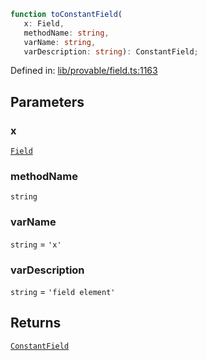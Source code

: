 ```ts
function toConstantField(
   x: Field, 
   methodName: string, 
   varName: string, 
   varDescription: string): ConstantField;
```

Defined in: [lib/provable/field.ts:1163](https://github.com/o1-labs/o1js/blob/fca908c243ee8e908efacaf73a882d48759e675a/src/lib/provable/field.ts#L1163)

## Parameters

### x

[`Field`](../classes/Field.mdx)

### methodName

`string`

### varName

`string` = `'x'`

### varDescription

`string` = `'field element'`

## Returns

[`ConstantField`](../type-aliases/ConstantField.mdx)
